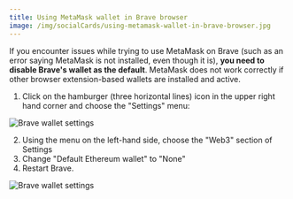 ```yaml
---
title: Using MetaMask wallet in Brave browser
image: /img/socialCards/using-metamask-wallet-in-brave-browser.jpg
---
```



<CustomLayout />

If you encounter issues while trying to use MetaMask on Brave (such as an error saying MetaMask is not installed, even though it is), **you need to disable Brave's wallet as the default**. MetaMask does not work correctly if other browser extension-based wallets are installed and active.

1. Click on the hamburger (three horizontal lines) icon in the upper right hand corner and choose the "Settings" menu:

<div class="center-container">
  <div class="img-medium">
    <img
      src={
        require("../../../img/managing-my-wallet/using-metamask/using-metamask-wallet-in-brave-browser/Brave_wallet_settings_2.png")
          .default
      }
      alt="Brave wallet settings"
    />
  </div>
</div>

2. Using the menu on the left-hand side, choose the "Web3" section of Settings
3. Change "Default Ethereum wallet" to "None"
4. Restart Brave.

<div class="center-container">
  <div class="img-large">
    <img
      src={
        require("../../../img/managing-my-wallet/using-metamask/using-metamask-wallet-in-brave-browser/Brave_wallet_settings.gif")
          .default
      }
      alt="Brave wallet settings"
    />
  </div>
</div>
